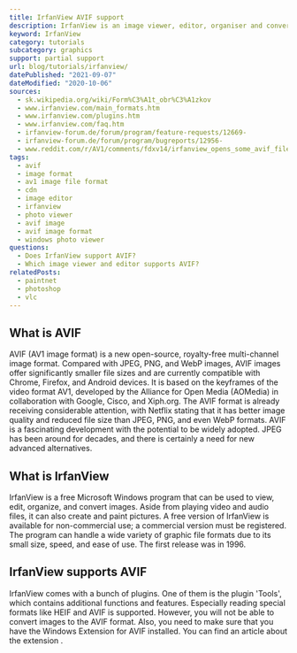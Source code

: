 ```yaml
---
title: IrfanView AVIF support
description: IrfanView is an image viewer, editor, organiser and converter. Find out how you can use AVIF images in IrfanView.
keyword: IrfanView
category: tutorials
subcategory: graphics
support: partial support
url: blog/tutorials/irfanview/
datePublished: "2021-09-07"
dateModified: "2020-10-06"
sources:
  - sk.wikipedia.org/wiki/Form%C3%A1t_obr%C3%A1zkov
  - www.irfanview.com/main_formats.htm
  - www.irfanview.com/plugins.htm
  - www.irfanview.com/faq.htm
  - irfanview-forum.de/forum/program/feature-requests/12669-
  - irfanview-forum.de/forum/program/bugreports/12956-
  - www.reddit.com/r/AV1/comments/fdxv14/irfanview_opens_some_avif_files/
tags:
  - avif
  - image format
  - av1 image file format
  - cdn
  - image editor
  - irfanview
  - photo viewer
  - avif image
  - avif image format
  - windows photo viewer
questions:
  - Does IrfanView support AVIF?
  - Which image viewer and editor supports AVIF?
relatedPosts:
  - paintnet
  - photoshop
  - vlc
---
```


## What is AVIF

AVIF (AV1 image format) is a new open-source, royalty-free multi-channel image format. Compared with JPEG, PNG, and WebP images, AVIF images offer significantly smaller file sizes and are currently compatible with Chrome, Firefox, and Android devices. It is based on the keyframes of the video format AV1, developed by the Alliance for Open Media (AOMedia) in collaboration with Google, Cisco, and Xiph.org. The AVIF format is already receiving considerable attention, with Netflix stating that it has better image quality and reduced file size than JPEG, PNG, and even WebP formats. AVIF is a fascinating development with the potential to be widely adopted. JPEG has been around for decades, and there is certainly a need for new advanced alternatives.

## What is IrfanView

IrfanView is a free Microsoft Windows program that can be used to view, edit, organize, and convert images. Aside from playing video and audio files, it can also create and paint pictures. A free version of IrfanView is available for non-commercial use; a commercial version must be registered. The program can handle a wide variety of graphic file formats due to its small size, speed, and ease of use. The first release was in 1996.

## IrfanView supports AVIF

IrfanView comes with a bunch of plugins. One of them is the plugin 'Tools', which contains additional functions and features. Especially reading special formats like HEIF and AVIF is supported. However, you will not be able to convert images to the AVIF format. Also, you need to make sure that you have the Windows Extension for AVIF installed. You can find an article about the extension <Link href="/blog/tutorials/windows/" text="in our Windows tutorial"/>.
